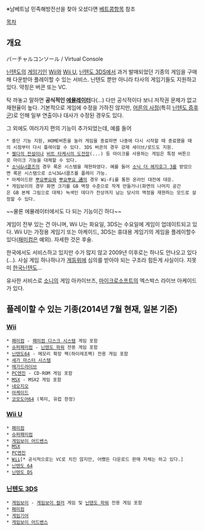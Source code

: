 ※남베트남 민족해방전선을 찾아 오셨다면 [[베트콩]]항목 참조

[[목차]]

== 개요 ==
バーチャルコンソール / Virtual Console

[[닌텐도]]의 [[게임기]]인 [[Wii]]와 [[Wii U]], [[닌텐도 3DS]]에서 과거 발매되었던 기종의 게임을 구매해 다운받아 플레이할 수 있는 서비스. 닌텐도 뿐만 아니라 타사의 게임기들도 지원하고 있다. 약칭은 버콘 또는 VC.

탁 까놓고 말하면 '''공식적인 [[에뮬레이터]]'''다(...) 다만 공식적이다 보니 저작권 문제가 없고 재현율이 높다. 기본적으로 게임에 수정을 가하진 않지만, [[어른의 사정]](특히 [[닌텐도 증후군]])로 인해 일부 연출이나 대사가 수정된 경우도 있다.

그 외에도 여러가지 편의 기능이 추가되었는데, 예를 들어
 * 중단 기능 지원, HOME버튼을 눌러 게임을 종료하면 나중에 다시 시작할 때 종료했을 때의 시점부터 다시 플레이할 수 있다. 3DS 버콘의 경우 강제 세이브/로드도 지원.
 * [[젤다의 전설]]이나 [[비트 타케시의 도전장]](...) 등 마이크를 사용하는 게임은 특정 버튼으로 마이크 기능을 대체할 수 있다.
 * [[소닉&너클즈]]의 경우 록온 시스템을 재현하였다. 예를 들어 [[소닉 더 헤지호그 3]]를 받았으면 록온 시스템으로 소닉3&너클즈를 플레이 가능.
 * 아케이드판 [[뿌요뿌요]]와 [[뿌요뿌요 通]]의 경우 Wi-Fi를 통한 온라인 대전에 대응.
 * 게임보이의 경우 화면 크기를 GB 액정 수준으로 작게 만들거나(화면의 나머지 공간은 GB 본체 그림으로 대체) 녹색인 데다가 잔상까지 남는 당시의 액정을 재현하는 모드로 설정할 수 있다.
~~물론 에뮬레이터에서도 다 되는 기능이긴 하다~~

게임이 전부 있는 건 아니며, Wii U는 화요일, 3DS는 수요일에 게임이 업데이트되고 있다. Wii U는 가정용 게임기 또는 아케이드, 3DS는 휴대용 게임기의 게임을 플레이할수 있다([[패미컴]]은 예외). 자세한 것은 후술.

한국에서도 서비스하고 있지만 수가 많지 않고 2009년 이후로는 하나도 안나오고 있다(...). 사실 게임 하나하나가 [[게등위]]에 심의를 받아야 되는 구조라 힘든게 사실이다. 지못미 [[한국닌텐도]]...

유사한 서비스로 [[소니]]의 게임 아카이브즈, [[마이크로소프트]]의 엑스박스 라이브 아케이드가 있다.

== 플레이할 수 있는 기종(2014년 7월 현재, 일본 기준) ==
=== [[Wii]] ===
 * [[패미컴]] - [[패미컴 디스크 시스템]] 게임 포함
 * [[슈퍼패미컴]] - [[닌텐도 파워]] 전용 게임 포함
 * [[닌텐도64]] - 메모리 확장 팩(하이레조팩) 전용 게임 포함
 * [[세가 마스터 시스템]]
 * [[메가드라이브]]
 * [[PC엔진]] - CD-ROM 게임 포함
 * [[MSX]] - MSX2 게임 포함
 * [[네오지오]]
 * [[아케이드]]
 * [[코모도어64]] (북미, 유럽 한정)

=== [[Wii U]] ===
 * [[패미컴]]
 * [[슈퍼패미컴]]
 * [[게임보이 어드벤스]]
 * [[MSX]]
 * [[PC엔진]]
 * [[Wii]][* 공식적으로는 VC로 치진 않지만, 어쨌든 다운로드 판매 자체는 하고 있다.]
 * [[닌텐도 64]]
 * [[닌텐도 DS]]

=== [[닌텐도 3DS]] ===
 * [[게임보이]] - [[게임보이 컬러]] 게임 및 [[닌텐도 파워]] 전용 게임 포함
 * [[패미컴]]
 * [[게임기어]]
 * [[게임보이 어드밴스]]
